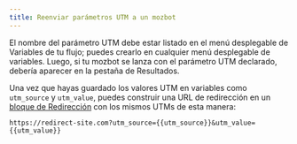 ```yaml
---
title: Reenviar parámetros UTM a un mozbot
---
```



El nombre del parámetro UTM debe estar listado en el menú desplegable de Variables de tu flujo; puedes crearlo en cualquier menú desplegable de variables. Luego, si tu mozbot se lanza con el parámetro UTM declarado, debería aparecer en la pestaña de Resultados.

Una vez que hayas guardado los valores UTM en variables como `utm_source` y `utm_value`, puedes construir una URL de redirección en un [bloque de Redirección](../editor/blocks/logic/redirect) con los mismos UTMs de esta manera:

```
https://redirect-site.com?utm_source={{utm_source}}&utm_value={{utm_value}}
```

<LoomVideo id="d298d5f4e1d04190b9768ffb6665bef8" />
